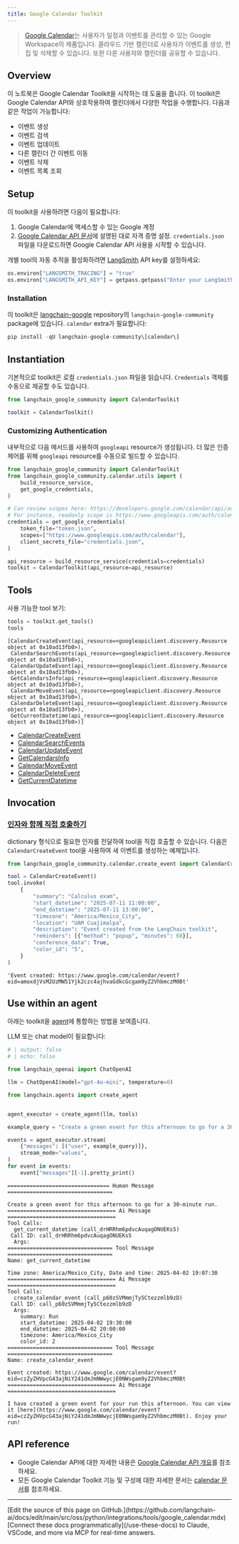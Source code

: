 ```yaml
---
title: Google Calendar Toolkit
---
```


> [Google Calendar](https://workspace.google.com/intl/en-419/products/calendar/)는 사용자가 일정과 이벤트를 관리할 수 있는 Google Workspace의 제품입니다. 클라우드 기반 캘린더로 사용자가 이벤트를 생성, 편집 및 삭제할 수 있습니다. 또한 다른 사용자와 캘린더를 공유할 수 있습니다.

## Overview

이 노트북은 Google Calendar Toolkit을 시작하는 데 도움을 줍니다. 이 toolkit은 Google Calendar API와 상호작용하여 캘린더에서 다양한 작업을 수행합니다. 다음과 같은 작업이 가능합니다:

- 이벤트 생성
- 이벤트 검색
- 이벤트 업데이트
- 다른 캘린더 간 이벤트 이동
- 이벤트 삭제
- 이벤트 목록 조회

## Setup

이 toolkit을 사용하려면 다음이 필요합니다:

1. Google Calendar에 액세스할 수 있는 Google 계정
2. [Google Calendar API 문서](https://developers.google.com/calendar/api/quickstart/python#authorize_credentials_for_a_desktop_application)에 설명된 대로 자격 증명 설정. `credentials.json` 파일을 다운로드하면 Google Calendar API 사용을 시작할 수 있습니다.

개별 tool의 자동 추적을 활성화하려면 [LangSmith](https://docs.smith.langchain.com/) API key를 설정하세요:

```python
os.environ["LANGSMITH_TRACING"] = "true"
os.environ["LANGSMITH_API_KEY"] = getpass.getpass("Enter your LangSmith API key: ")
```

### Installation

이 toolkit은 [langchain-google](https://github.com/langchain-ai/langchain-google) repository의 `langchain-google-community` package에 있습니다. `calendar` extra가 필요합니다:

```python
pip install -qU langchain-google-community\[calendar\]
```

## Instantiation

기본적으로 toolkit은 로컬 `credentials.json` 파일을 읽습니다. `Credentials` 객체를 수동으로 제공할 수도 있습니다.

```python
from langchain_google_community import CalendarToolkit

toolkit = CalendarToolkit()
```

### Customizing Authentication

내부적으로 다음 메서드를 사용하여 `googleapi` resource가 생성됩니다. 더 많은 인증 제어를 위해 `googleapi` resource를 수동으로 빌드할 수 있습니다.

```python
from langchain_google_community import CalendarToolkit
from langchain_google_community.calendar.utils import (
    build_resource_service,
    get_google_credentials,
)

# Can review scopes here: https://developers.google.com/calendar/api/auth
# For instance, readonly scope is https://www.googleapis.com/auth/calendar.readonly
credentials = get_google_credentials(
    token_file="token.json",
    scopes=["https://www.googleapis.com/auth/calendar"],
    client_secrets_file="credentials.json",
)

api_resource = build_resource_service(credentials=credentials)
toolkit = CalendarToolkit(api_resource=api_resource)
```

## Tools

사용 가능한 tool 보기:

```python
tools = toolkit.get_tools()
tools
```

```output
[CalendarCreateEvent(api_resource=<googleapiclient.discovery.Resource object at 0x10ad13fb0>),
 CalendarSearchEvents(api_resource=<googleapiclient.discovery.Resource object at 0x10ad13fb0>),
 CalendarUpdateEvent(api_resource=<googleapiclient.discovery.Resource object at 0x10ad13fb0>),
 GetCalendarsInfo(api_resource=<googleapiclient.discovery.Resource object at 0x10ad13fb0>),
 CalendarMoveEvent(api_resource=<googleapiclient.discovery.Resource object at 0x10ad13fb0>),
 CalendarDeleteEvent(api_resource=<googleapiclient.discovery.Resource object at 0x10ad13fb0>),
 GetCurrentDatetime(api_resource=<googleapiclient.discovery.Resource object at 0x10ad13fb0>)]
```

- [CalendarCreateEvent](https://python.langchain.com/api_reference/google_community/calendar/langchain_google_community.calendar.create_event.CalendarCreateEvent.html)
- [CalendarSearchEvents](https://python.langchain.com/api_reference/google_community/calendar/langchain_google_community.calendar.search_events.CalendarSearchEvents.html)
- [CalendarUpdateEvent](https://python.langchain.com/api_reference/google_community/calendar/langchain_google_community.calendar.update_event.CalendarUpdateEvent.html)
- [GetCalendarsInfo](https://python.langchain.com/api_reference/google_community/calendar/langchain_google_community.calendar.get_calendars_info.GetCalendarsInfo.html)
- [CalendarMoveEvent](https://python.langchain.com/api_reference/google_community/calendar/langchain_google_community.calendar.move_event.CalendarMoveEvent.html)
- [CalendarDeleteEvent](https://python.langchain.com/api_reference/google_community/calendar/langchain_google_community.calendar.delete_event.CalendarDeleteEvent.html)
- [GetCurrentDatetime](https://python.langchain.com/api_reference/google_community/calendar/langchain_google_community.calendar.current_datetime.GetCurrentDatetime.html)

## Invocation

### [인자와 함께 직접 호출하기](/oss/python/langchain/tools#use-the-tool-directly)

dictionary 형식으로 필요한 인자를 전달하여 tool을 직접 호출할 수 있습니다. 다음은 `CalendarCreateEvent` tool을 사용하여 새 이벤트를 생성하는 예제입니다.

```python
from langchain_google_community.calendar.create_event import CalendarCreateEvent

tool = CalendarCreateEvent()
tool.invoke(
    {
        "summary": "Calculus exam",
        "start_datetime": "2025-07-11 11:00:00",
        "end_datetime": "2025-07-11 13:00:00",
        "timezone": "America/Mexico_City",
        "location": "UAM Cuajimalpa",
        "description": "Event created from the LangChain toolkit",
        "reminders": [{"method": "popup", "minutes": 60}],
        "conference_data": True,
        "color_id": "5",
    }
)
```

```output
'Event created: https://www.google.com/calendar/event?eid=amoxdjVsM2UzMW51Yjk2czc4ajhvaGdkcGcgam9yZ2VhbmczM0Bt'
```

## Use within an agent

아래는 toolkit을 [agent](/oss/python/langchain/agents)에 통합하는 방법을 보여줍니다.

LLM 또는 chat model이 필요합니다:

<ChatModelTabs customVarName="llm" />

```python
# | output: false
# | echo: false

from langchain_openai import ChatOpenAI

llm = ChatOpenAI(model="gpt-4o-mini", temperature=0)
```

```python
from langchain.agents import create_agent


agent_executor = create_agent(llm, tools)
```

```python
example_query = "Create a green event for this afternoon to go for a 30-minute run."

events = agent_executor.stream(
    {"messages": [("user", example_query)]},
    stream_mode="values",
)
for event in events:
    event["messages"][-1].pretty_print()
```

```output
================================ Human Message =================================

Create a green event for this afternoon to go for a 30-minute run.
================================== Ai Message ==================================
Tool Calls:
  get_current_datetime (call_drHRRhm6pdvcAuqagONUEKs5)
 Call ID: call_drHRRhm6pdvcAuqagONUEKs5
  Args:
================================= Tool Message =================================
Name: get_current_datetime

Time zone: America/Mexico_City, Date and time: 2025-04-02 19:07:30
================================== Ai Message ==================================
Tool Calls:
  create_calendar_event (call_p60zSVMmmjTy5Ctezzmlb9zD)
 Call ID: call_p60zSVMmmjTy5Ctezzmlb9zD
  Args:
    summary: Run
    start_datetime: 2025-04-02 19:30:00
    end_datetime: 2025-04-02 20:00:00
    timezone: America/Mexico_City
    color_id: 2
================================= Tool Message =================================
Name: create_calendar_event

Event created: https://www.google.com/calendar/event?eid=czZyZHVpcG43ajNiY241dmJmNWwycjE0NWsgam9yZ2VhbmczM0Bt
================================== Ai Message ==================================

I have created a green event for your run this afternoon. You can view it [here](https://www.google.com/calendar/event?eid=czZyZHVpcG43ajNiY241dmJmNWwycjE0NWsgam9yZ2VhbmczM0Bt). Enjoy your run!
```

## API reference

- Google Calendar API에 대한 자세한 내용은 [Google Calendar API 개요](https://developers.google.com/calendar/api/guides/overview)를 참조하세요.
- 모든 Google Calendar Toolkit 기능 및 구성에 대한 자세한 문서는 [calendar 문서](https://python.langchain.com/api_reference/google_community/calendar.html)를 참조하세요.

---

<Callout icon="pen-to-square" iconType="regular">
    [Edit the source of this page on GitHub.](https://github.com/langchain-ai/docs/edit/main/src/oss/python/integrations/tools/google_calendar.mdx)
</Callout>
<Tip icon="terminal" iconType="regular">
    [Connect these docs programmatically](/use-these-docs) to Claude, VSCode, and more via MCP for    real-time answers.
</Tip>
